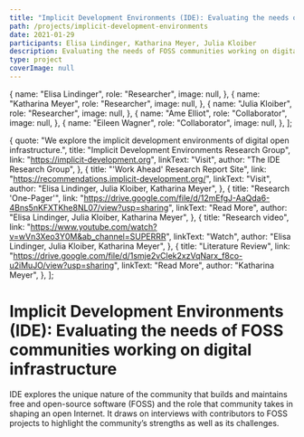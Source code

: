 ```yaml
---
title: "Implicit Development Environments (IDE): Evaluating the needs of FOSS communities working on digital infrastructure"
path: /projects/implicit-development-environments
date: 2021-01-29
participants: Elisa Lindinger, Katharina Meyer, Julia Kloiber
description: Evaluating the needs of FOSS communities working on digital infrastructure
type: project
coverImage: null
---
```


  {
    name: "Elisa Lindinger",
    role: "Researcher",
    image: null,
  },
  {
    name: "Katharina Meyer",
    role: "Researcher",
    image: null,
  },
  {
    name: "Julia Kloiber",
    role: "Researcher",
    image: null,
  },
  {
    name: "Ame Elliot",
    role: "Collaborator",
    image: null,
  },
  {
    name: "Eileen Wagner",
    role: "Collaborator",
    image: null,
  },
];

  {
    quote:
      "We explore the implicit development environments of digital open infrastructure.",
    title: "Implicit Development Environments Research Group",
    link: "https://implicit-development.org",
    linkText: "Visit",
    author: "The IDE Research Group",
  },
  {
    title: "'Work Ahead' Research Report Site",
    link: "https://recommendations.implicit-development.org/",
    linkText: "Visit",
    author: "Elisa Lindinger, Julia Kloiber, Katharina Meyer",
  },
  {
    title: "Research 'One-Pager'",
    link: "https://drive.google.com/file/d/12mEfgJ-AaQda6-4Bns5nKFXTKhe8NL07/view?usp=sharing",
    linkText: "Read More",
    author: "Elisa Lindinger, Julia Kloiber, Katharina Meyer",
  },
  {
    title: "Research video",
    link: "https://www.youtube.com/watch?v=wVn3Xeo3Y0M&ab_channel=SUPERRR",
    linkText: "Watch",
    author: "Elisa Lindinger, Julia Kloiber, Katharina Meyer",
  },
  {
    title: "Literature Review",
    link: "https://drive.google.com/file/d/1smje2vClek2xzVqNarx_f8co-u2iMuJO/view?usp=sharing",
    linkText: "Read More",
    author: "Katharina Meyer",
  },
];

# Implicit Development Environments (IDE): Evaluating the needs of FOSS communities working on digital infrastructure

IDE explores the unique nature of the community that builds and maintains free and open-source software (FOSS) and the role that community takes in shaping an open Internet. It draws on interviews with contributors to FOSS projects to highlight the community’s strengths as well as its challenges.
